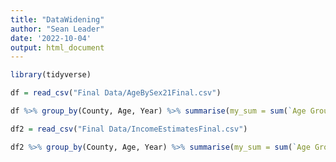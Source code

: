 ```yaml
---
title: "DataWidening"
author: "Sean Leader"
date: '2022-10-04'
output: html_document
---
```


```r
library(tidyverse)
```


```r
df = read_csv("Final Data/AgeBySex21Final.csv")
```

```r
df %>% group_by(County, Age, Year) %>% summarise(my_sum = sum(`Age Group Estimate`)) %>% pivot_wider(names_from = Age, values_from = my_sum) %>% write.csv(.,file = "AgeWider.csv", row.names = FALSE)
```
```r
df2 = read_csv("Final Data/IncomeEstimatesFinal.csv")
```
```r
df2 %>% group_by(County, Age, Year) %>% summarise(my_sum = sum(`Age Group Estimate`)) %>% pivot_wider(names_from = Age, values_from = my_sum) %>% write.csv(.,file = "AgeWider.csv", row.names = FALSE)
```


